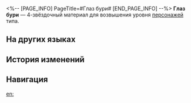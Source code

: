 <%-- [PAGE_INFO]
PageTitle=#Глаз бури#
[END_PAGE_INFO] --%>
{{Предмет Инфобокс
|id          = 110405
|Изображение = Предмет Глаз бури.png
|Тип         = Материал возвышения персонажа
|Инвентарь   = Материалы улучшения
|Редкость    = 4
|Эффект      = 
|Описание    = Стрелы, принадлежавшие Буревестнику. Можно использовать для возвышения ветряных персонажей.
|Источник1   = [[Застойная тень: Форма ветра]]
|Источник2   = [[Универсальная машина для синтеза: Обмен материалов]]
}}
{{Описание|Раньше принадлежал монстру Фрагментума, созданному по образцу определённого вида Рейнджеров пустоты. В центре вихря едва виден наконечник стрелы.<br /><br />''«Те, кто погибнет во Фрагментуме, воскреснут там, где встретили свою смерть».''}}
'''Глаз бури''' — 4-звёздочный материал для возвышения уровня [[Персонажи|персонажей]] {{undefined|}} типа.

==На других языках==
{{На других языках
|en   = Storm Eye
|zhs  = 暴风之眼
|zht  = 暴風之眼
|ja   = 暴風の眼
|ko   = 폭풍의 눈
|es   = Ojo del vendaval
|fr   = Œil de la tempête
|ru   = Глаз бури
|th   = Storm Eye
|vi   = Mắt Bão Gió
|de   = Sturmauge
|id   = Storm Eye
|pt   = Olho Tempestuoso
}}

==История изменений==
{{История изменений|3.5}}

==Навигация==
{{Материалы улучшения Навбокс}}

[[en:]]
